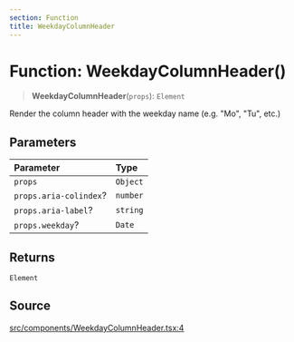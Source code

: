 ```yaml
---
section: Function
title: WeekdayColumnHeader
---
```


# Function: WeekdayColumnHeader()

> **WeekdayColumnHeader**(`props`): `Element`

Render the column header with the weekday name (e.g. "Mo", "Tu", etc.)

## Parameters

| Parameter | Type |
| :------ | :------ |
| `props` | `Object` |
| `props.aria-colindex`? | `number` |
| `props.aria-label`? | `string` |
| `props.weekday`? | `Date` |

## Returns

`Element`

## Source

[src/components/WeekdayColumnHeader.tsx:4](https://github.com/gpbl/react-day-picker/blob/45cca307e/src/components/WeekdayColumnHeader.tsx#L4)
